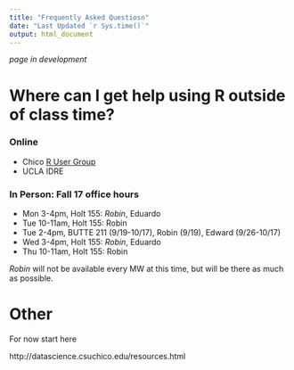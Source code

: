 ```yaml
---
title: "Frequently Asked Questiosn"
date: "Last Updated `r Sys.time()`"
output: html_document
---
```


_page in development_

# Where can I get help using R outside of class time? 

### Online
* Chico [R User Group](https://groups.google.com/forum/#!forum/chico-rug)
* UCLA IDRE

### In Person: Fall 17 office hours 
* Mon 3-4pm, Holt 155: _Robin_, Eduardo
* Tue 10-11am, Holt 155: Robin
* Tue 2-4pm, BUTTE 211 (9/19-10/17), Robin (9/19), Edward (9/26-10/17)
* Wed 3-4pm, Holt 155: _Robin_, Eduardo
* Thu 10-11am, Holt 155: Robin

_Robin_ will not be available every MW at this time, but will be there as much as possible. 


# Other

For now start here

http://datascience.csuchico.edu/resources.html

